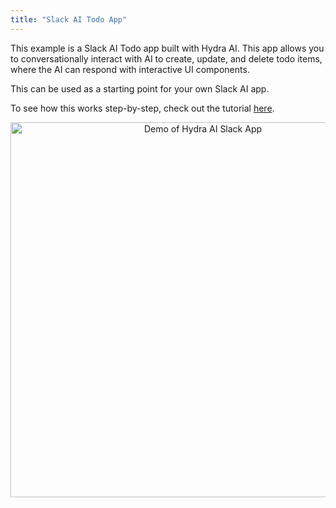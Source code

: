```yaml
---
title: "Slack AI Todo App"
---
```




This example is a Slack AI Todo app built with Hydra AI. This app allows you to conversationally interact with AI to create, update, and delete todo items, where the AI can respond with interactive UI components.

This can be used as a starting point for your own Slack AI app.

To see how this works step-by-step, check out the tutorial [here](/docs/slack/tutorials/slack-ai-todo-app/overview).

<p align="center">
  <img 
    src="/assets/slack-ai-todo-demo.gif" 
    alt="Demo of Hydra AI Slack App" 
    width="600"
    className="rounded-lg border dark:border-zinc-800"
  />
<GitHubLink href="https://github.com/use-hydra-ai/slack-ai-app-template" />
</p>
